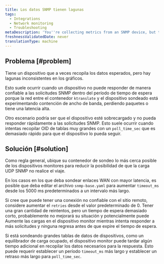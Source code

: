 ```yaml
---
title: Los datos SNMP tienen lagunas
tags:
  - Integrations
  - Network monitoring
  - Troubleshooting
metaDescription: 'You''re collecting metrics from an SNMP device, but the data has inconsistent gaps.'
freshnessValidatedDate: never
translationType: machine
---
```


## Problema [#problem]

Tiene un dispositivo que a veces recopila los datos esperados, pero hay lagunas inconsistentes en los gráficos.

Esto suele ocurrir cuando un dispositivo no puede responder de manera confiable a las solicitudes SNMP dentro del período de tiempo de espera porque la red entre el contenedor `ktranslate` y el dispositivo sondeado está experimentando contención de ancho de banda, perdiendo paquetes o tiene una latencia alta.

Otro escenario podría ser que el dispositivo esté sobrecargado y no pueda responder rápidamente a las solicitudes SNMP. Esto suele ocurrir cuando intentas recopilar OID de tablas muy grandes con un `poll_time_sec` que es demasiado rápido para que el dispositivo lo pueda seguir.

## Solución [#solution]

Como regla general, ubique su contenedor de sondeo lo más cerca posible de los dispositivos monitores para reducir la posibilidad de que la carga UDP SNMP no realice el viaje.

En los casos en los que deba sondear enlaces WAN con mayor latencia, es posible que deba editar el archivo `snmp-base.yaml` para aumentar `timeout_ms` desde los 5000 ms predeterminados a un intervalo más largo.

Si cree que puede tener una conexión no confiable con el sitio remoto, considere aumentar el `retries` desde el valor predeterminado de 0. Tener una gran cantidad de reintentos, pero un tiempo de espera demasiado corto, probablemente no mejorará su situación y potencialmente puede Aumente las cargas en el dispositivo monitor mientras intenta responder a más solicitudes y ninguna regresa antes de que expire el tiempo de espera.

Si está sondeando grandes tablas de datos de dispositivos, como un equilibrador de carga ocupado, el dispositivo monitor puede tardar algún tiempo adicional en recopilar los datos necesarios para la respuesta. Esto puede requerir establecer un período `timeout_ms` más largo y establecer un retraso más largo para `poll_time_sec`.
